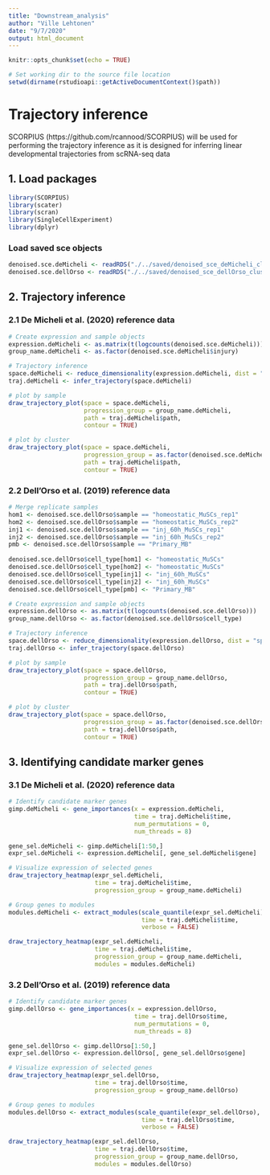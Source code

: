 ```yaml
---
title: "Downstream_analysis"
author: "Ville Lehtonen"
date: "9/7/2020"
output: html_document
---
```


```r
knitr::opts_chunk$set(echo = TRUE)

# Set working dir to the source file location
setwd(dirname(rstudioapi::getActiveDocumentContext()$path))
```
# Trajectory inference
SCORPIUS (https://github.com/rcannood/SCORPIUS) will be used for performing the trajectory inference as it is designed for inferring linear developmental trajectories from scRNA-seq data

## 1. Load packages
```r
library(SCORPIUS)
library(scater)
library(scran)
library(SingleCellExperiment)
library(dplyr)
```

### Load saved sce objects
```r
denoised.sce.deMicheli <- readRDS("./../saved/denoised_sce_deMicheli_clust")
denoised.sce.dellOrso <- readRDS("./../saved/denoised_sce_dellOrso_clust")
```


## 2. Trajectory inference
### 2.1 De Micheli et al. (2020) reference data
```r
# Create expression and sample objects
expression.deMicheli <- as.matrix(t(logcounts(denoised.sce.deMicheli)))
group_name.deMicheli <- as.factor(denoised.sce.deMicheli$injury)

# Trajectory inference
space.deMicheli <- reduce_dimensionality(expression.deMicheli, dist = "spearman")
traj.deMicheli <- infer_trajectory(space.deMicheli)

# plot by sample
draw_trajectory_plot(space = space.deMicheli, 
                     progression_group = group_name.deMicheli,
                     path = traj.deMicheli$path,
                     contour = TRUE)

# plot by cluster
draw_trajectory_plot(space = space.deMicheli, 
                     progression_group = as.factor(denoised.sce.deMicheli$cluster),
                     path = traj.deMicheli$path,
                     contour = TRUE)
```


### 2.2 Dell'Orso et al. (2019) reference data
```r
# Merge replicate samples
hom1 <- denoised.sce.dellOrso$sample == "homeostatic_MuSCs_rep1"
hom2 <- denoised.sce.dellOrso$sample == "homeostatic_MuSCs_rep2"
inj1 <- denoised.sce.dellOrso$sample == "inj_60h_MuSCs_rep1"
inj2 <- denoised.sce.dellOrso$sample == "inj_60h_MuSCs_rep2"
pmb <- denoised.sce.dellOrso$sample == "Primary_MB"
  
denoised.sce.dellOrso$cell_type[hom1] <- "homeostatic_MuSCs" 
denoised.sce.dellOrso$cell_type[hom2] <- "homeostatic_MuSCs" 
denoised.sce.dellOrso$cell_type[inj1] <- "inj_60h_MuSCs" 
denoised.sce.dellOrso$cell_type[inj2] <- "inj_60h_MuSCs" 
denoised.sce.dellOrso$cell_type[pmb] <- "Primary_MB"

# Create expression and sample objects
expression.dellOrso <- as.matrix(t(logcounts(denoised.sce.dellOrso)))
group_name.dellOrso <- as.factor(denoised.sce.dellOrso$cell_type)

# Trajectory inference
space.dellOrso <- reduce_dimensionality(expression.dellOrso, dist = "spearman")
traj.dellOrso <- infer_trajectory(space.dellOrso)

# plot by sample
draw_trajectory_plot(space = space.dellOrso, 
                     progression_group = group_name.dellOrso,
                     path = traj.dellOrso$path,
                     contour = TRUE)

# plot by cluster
draw_trajectory_plot(space = space.dellOrso, 
                     progression_group = as.factor(denoised.sce.dellOrso$cluster),
                     path = traj.dellOrso$path,
                     contour = TRUE)
```


## 3. Identifying candidate marker genes

### 3.1 De Micheli et al. (2020) reference data
```r
# Identify candidate marker genes
gimp.deMicheli <- gene_importances(x = expression.deMicheli,
                                   time = traj.deMicheli$time,
                                   num_permutations = 0,
                                   num_threads = 8)

gene_sel.deMicheli <- gimp.deMicheli[1:50,]
expr_sel.deMicheli <- expression.deMicheli[, gene_sel.deMicheli$gene]

# Visualize expression of selected genes
draw_trajectory_heatmap(expr_sel.deMicheli, 
                        time = traj.deMicheli$time,
                        progression_group = group_name.deMicheli)

# Group genes to modules
modules.deMicheli <- extract_modules(scale_quantile(expr_sel.deMicheli),
                                     time = traj.deMicheli$time,
                                     verbose = FALSE)

draw_trajectory_heatmap(expr_sel.deMicheli, 
                        time = traj.deMicheli$time,
                        progression_group = group_name.deMicheli,
                        modules = modules.deMicheli)
```


### 3.2 Dell'Orso et al. (2019) reference data
```r
# Identify candidate marker genes
gimp.dellOrso <- gene_importances(x = expression.dellOrso,
                                   time = traj.dellOrso$time,
                                   num_permutations = 0,
                                   num_threads = 8)

gene_sel.dellOrso <- gimp.dellOrso[1:50,]
expr_sel.dellOrso <- expression.dellOrso[, gene_sel.dellOrso$gene]

# Visualize expression of selected genes
draw_trajectory_heatmap(expr_sel.dellOrso, 
                        time = traj.dellOrso$time,
                        progression_group = group_name.dellOrso)

# Group genes to modules
modules.dellOrso <- extract_modules(scale_quantile(expr_sel.dellOrso),
                                     time = traj.dellOrso$time,
                                     verbose = FALSE)

draw_trajectory_heatmap(expr_sel.dellOrso, 
                        time = traj.dellOrso$time,
                        progression_group = group_name.dellOrso,
                        modules = modules.dellOrso)
```


